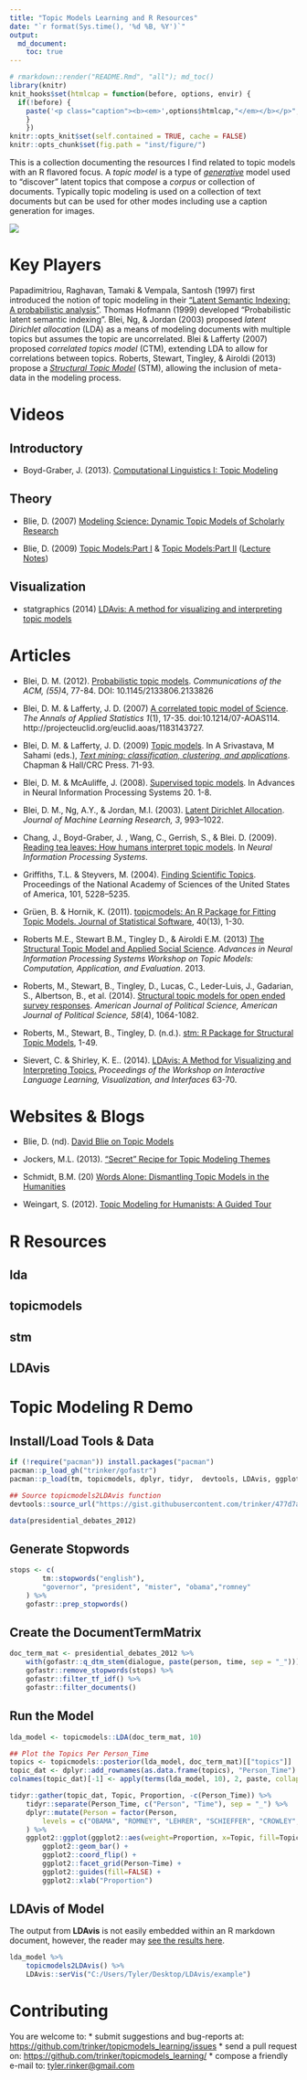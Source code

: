 ```yaml
---
title: "Topic Models Learning and R Resources"
date: "`r format(Sys.time(), '%d %B, %Y')`"
output:
  md_document:
    toc: true  
---
```

```r
# rmarkdown::render("README.Rmd", "all"); md_toc()
library(knitr)
knit_hooks$set(htmlcap = function(before, options, envir) {
  if(!before) {
    paste('<p class="caption"><b><em>',options$htmlcap,"</em></b></p>",sep="")
    }
    })
knitr::opts_knit$set(self.contained = TRUE, cache = FALSE)
knitr::opts_chunk$set(fig.path = "inst/figure/")
```

This is a collection documenting the resources I find related to topic models with an R flavored focus. A *topic model* is a type of [*generative*](https://en.wikipedia.org/wiki/Generative_model) model used to "discover" latent topics that compose a *corpus* or collection of documents. Typically topic modeling is used on a collection of text documents but can be used for other modes including use a caption generation for images.

![](inst/figure/topic-model.jpg)

# Key Players

Papadimitriou, Raghavan, Tamaki & Vempala, Santosh (1997) first introduced the notion of topic modeling in their ["Latent Semantic Indexing: A probabilistic analysis"](articles/Papadimitriou1997.pdf).  Thomas Hofmann (1999) developed "Probabilistic latent semantic indexing".  Blei, Ng, & Jordan (2003) proposed *latent Dirichlet allocation* (LDA) as a means of modeling documents with multiple topics but assumes the topic are uncorrelated.  Blei & Lafferty (2007) proposed *correlated topics model* (CTM), extending LDA to allow for correlations between topics.  Roberts, Stewart, Tingley, & Airoldi (2013) propose a [*Structural Topic Model*](articles/Roberts2013.pdf) (STM), allowing the inclusion of meta-data in the modeling process.

# Videos

## Introductory

- Boyd-Graber, J. (2013). [Computational Linguistics I: Topic Modeling](https://www.youtube.com/watch?v=4p9MSJy761Y)

## Theory

- Blie, D. (2007) [Modeling Science: Dynamic Topic Models of Scholarly Research](https://www.youtube.com/watch?v=7BMsuyBPx90)

- Blie, D. (2009) [Topic Models:Part I](http://videolectures.net/mlss09uk_blei_tm/#) & [Topic Models:Part II](http://videolectures.net/mlss09uk_blei_tm/#) ([Lecture Notes](presentations/Blie2009.pdf))

## Visualization

- statgraphics (2014) [LDAvis: A method for visualizing and interpreting topic models](https://www.youtube.com/watch?v=IksL96ls4o0)

# Articles

- Blei, D. M. (2012). [Probabilistic topic models](articles/Blie2012.pdf). *Communications of the ACM, (55)*4, 77-84. DOI: 10.1145/2133806.2133826

- Blei, D. M. &  Lafferty, J. D. (2007) [A correlated topic model of Science](Blie2007.pdf). *The Annals of Applied Statistics 1*(1), 17-35. doi:10.1214/07-AOAS114. http://projecteuclid.org/euclid.aoas/1183143727.

- Blei, D. M. &  Lafferty, J. D. (2009) [Topic models](articles/Blie2009.pdf). In A Srivastava, M Sahami (eds.), [*Text mining: classification, clustering, and applications*](articles/Srivastava2009.pdf). Chapman & Hall/CRC Press. 71-93.  

- Blei, D. M. & McAuliffe, J. (2008). [Supervised topic models](articles/Blie2008.pdf). In Advances in Neural Information Processing Systems 20. 1-8.

- Blei, D. M., Ng, A.Y., & Jordan, M.I. (2003). [Latent Dirichlet Allocation](articles/Blie2003.pdf). *Journal of Machine Learning Research, 3*, 993–1022.

- Chang, J., Boyd-Graber, J. , Wang, C., Gerrish, S., & Blei. D. (2009). [Reading tea leaves: How humans interpret topic models](articles/Chang2009.pdf). In *Neural Information Processing Systems*.
    
- Griffiths, T.L. & Steyvers, M. (2004). [Finding Scientific Topics](articles/Griffiths2004.pdf). Proceedings of the National
Academy of Sciences of the United States of America, 101, 5228–5235.

- Gr&uuml;en, B. & Hornik, K. (2011). [topicmodels: An R Package for Fitting Topic Models. Journal of Statistical Software](articles/Grun2011.pdf), 40(13), 1-30. 

- Roberts M.E., Stewart B.M., Tingley D., & Airoldi E.M. (2013) [The Structural Topic Model and Applied Social Science](articles/Roberts2013.pdf). *Advances in Neural Information Processing Systems Workshop on Topic Models: Computation, Application, and Evaluation*. 2013.  

- Roberts, M., Stewart, B., Tingley, D., Lucas, C., Leder-Luis, J., Gadarian, S., Albertson, B., et al. (2014). [Structural topic models for open ended survey responses](articles/Roberts2014.pdf). *American Journal of Political Science, American Journal of Political Science, 58*(4), 1064-1082.

- Roberts, M., Stewart, B., Tingley, D. (n.d.). [stm: R Package for Structural Topic Models](articles/Robertsnd.pdf), 1-49.

- Sievert, C. & Shirley, K. E.. (2014). [LDAvis: A Method for Visualizing and Interpreting Topics.](articles/Robertsnd.pdf) *Proceedings of the Workshop on Interactive Language Learning, Visualization, and Interfaces* 63-70.

# Websites & Blogs

- Blie, D. (nd). [David Blie on Topic Models](https://www.cs.princeton.edu/~blei/topicmodeling.html)

- Jockers, M.L. (2013). ["Secret" Recipe for Topic Modeling Themes](http://www.matthewjockers.net/2013/04/12/secret-recipe-for-topic-modeling-themes/)

- Schmidt, B.M. (20) [Words Alone: Dismantling Topic Models in the Humanities](http://journalofdigitalhumanities.org/2-1/words-alone-by-benjamin-m-schmidt/)

- Weingart, S. (2012). [Topic Modeling for Humanists: A Guided Tour](http://www.scottbot.net/HIAL/?p=19113)

# R Resources

## lda

## topicmodels

## stm

## LDAvis


# Topic Modeling R Demo

## Install/Load Tools & Data

```r
if (!require("pacman")) install.packages("pacman")
pacman::p_load_gh("trinker/gofastr")
pacman::p_load(tm, topicmodels, dplyr, tidyr,  devtools, LDAvis, ggplot2)

## Source topicmodels2LDAvis function
devtools::source_url("https://gist.githubusercontent.com/trinker/477d7ae65ff6ca73cace/raw/79dbc9d64b17c3c8befde2436fdeb8ec2124b07b/topicmodels2LDAvis")

data(presidential_debates_2012)
```


## Generate Stopwords 
```r
stops <- c(
        tm::stopwords("english"),
        "governor", "president", "mister", "obama","romney"
    ) %>%
    gofastr::prep_stopwords() 
```


## Create the DocumentTermMatrix

```r
doc_term_mat <- presidential_debates_2012 %>%
    with(gofastr::q_dtm_stem(dialogue, paste(person, time, sep = "_"))) %>%           
    gofastr::remove_stopwords(stops) %>%                                                    
    gofastr::filter_tf_idf() %>%
    gofastr::filter_documents() 
```

## Run the Model

```r
lda_model <- topicmodels::LDA(doc_term_mat, 10)
```

```r
## Plot the Topics Per Person_Time
topics <- topicmodels::posterior(lda_model, doc_term_mat)[["topics"]]
topic_dat <- dplyr::add_rownames(as.data.frame(topics), "Person_Time")
colnames(topic_dat)[-1] <- apply(terms(lda_model, 10), 2, paste, collapse = ", ")

tidyr::gather(topic_dat, Topic, Proportion, -c(Person_Time)) %>%
    tidyr::separate(Person_Time, c("Person", "Time"), sep = "_") %>%
    dplyr::mutate(Person = factor(Person, 
        levels = c("OBAMA", "ROMNEY", "LEHRER", "SCHIEFFER", "CROWLEY", "QUESTION" ))
    ) %>%
    ggplot2::ggplot(ggplot2::aes(weight=Proportion, x=Topic, fill=Topic)) +
        ggplot2::geom_bar() +
        ggplot2::coord_flip() +
        ggplot2::facet_grid(Person~Time) +
        ggplot2::guides(fill=FALSE) +
        ggplot2::xlab("Proportion")
```

## LDAvis of Model

The output from **LDAvis** is not easily embedded within an R markdown document, however, the reader may [see the results here](http://trinker.github.io/LDAvis/example/).

```r
lda_model %>%
    topicmodels2LDAvis() %>%
    LDAvis::serVis("C:/Users/Tyler/Desktop/LDAvis/example")
```

# Contributing

You are welcome to:
* submit suggestions and bug-reports at: <https://github.com/trinker/topicmodels_learning/issues>
* send a pull request on: <https://github.com/trinker/topicmodels_learning/>
* compose a friendly e-mail to: <tyler.rinker@gmail.com>
